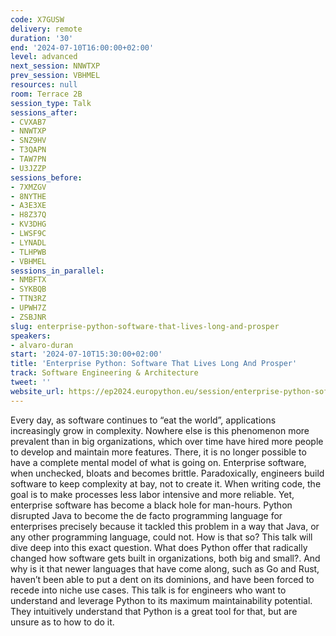 ```yaml
---
code: X7GUSW
delivery: remote
duration: '30'
end: '2024-07-10T16:00:00+02:00'
level: advanced
next_session: NNWTXP
prev_session: VBHMEL
resources: null
room: Terrace 2B
session_type: Talk
sessions_after:
- CVXAB7
- NNWTXP
- SNZ9HV
- T3QAPN
- TAW7PN
- U3JZZP
sessions_before:
- 7XMZGV
- 8NYTHE
- A3E3XE
- H8Z37Q
- KV3DHG
- LWSF9C
- LYNADL
- TLHPWB
- VBHMEL
sessions_in_parallel:
- NMBFTX
- SYKBQB
- TTN3RZ
- UPWH7Z
- ZSBJNR
slug: enterprise-python-software-that-lives-long-and-prosper
speakers:
- alvaro-duran
start: '2024-07-10T15:30:00+02:00'
title: 'Enterprise Python: Software That Lives Long And Prosper'
track: Software Engineering & Architecture
tweet: ''
website_url: https://ep2024.europython.eu/session/enterprise-python-software-that-lives-long-and-prosper
---
```


Every day, as software continues to “eat the world”, applications increasingly grow in complexity.
Nowhere else is this phenomenon more prevalent than in big organizations, which over time have hired more people to develop and maintain more features. There, it is no longer possible to have a complete mental model of what is going on.
Enterprise software, when unchecked, bloats and becomes brittle.
Paradoxically, engineers build software to  keep complexity at bay, not to create it. When writing code, the goal is to make processes less labor intensive and more reliable. Yet, enterprise software has become a black hole for man-hours.
Python disrupted Java to become the de facto programming language for enterprises precisely because it tackled this problem in a way that Java, or any other programming language, could not.
How is that so? This talk will dive deep into this exact question. What does Python offer that radically changed how software gets built in organizations, both big and small?. And why is it that newer languages that have come along, such as Go and Rust, haven’t been able to put a dent on its dominions, and have been forced to recede into niche use cases.
This talk is for engineers who want to understand and leverage Python to its maximum maintainability potential. They intuitively understand that Python is a great tool for that, but are unsure as to how to do it.
